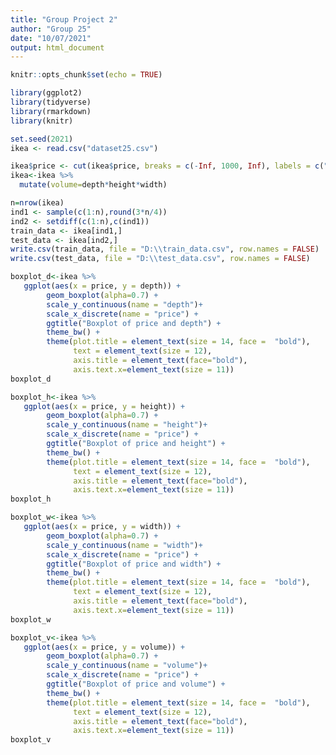---
title: "Group Project 2"
author: "Group 25"
date: "10/07/2021"
output: html_document
---

```{r setup, include=FALSE}
knitr::opts_chunk$set(echo = TRUE)

library(ggplot2)
library(tidyverse)
library(rmarkdown)
library(knitr)
```


``` {R data.processing}
set.seed(2021)
ikea <- read.csv("dataset25.csv")

ikea$price <- cut(ikea$price, breaks = c(-Inf, 1000, Inf), labels = c("0", "1"))
ikea<-ikea %>%
  mutate(volume=depth*height*width)

n=nrow(ikea)
ind1 <- sample(c(1:n),round(3*n/4))
ind2 <- setdiff(c(1:n),c(ind1))
train_data <- ikea[ind1,]
test_data <- ikea[ind2,]
write.csv(train_data, file = "D:\\train_data.csv", row.names = FALSE)
write.csv(test_data, file = "D:\\test_data.csv", row.names = FALSE)
```

``` {R boxplot}
boxplot_d<-ikea %>% 
   ggplot(aes(x = price, y = depth)) +
        geom_boxplot(alpha=0.7) +
        scale_y_continuous(name = "depth")+
        scale_x_discrete(name = "price") +
        ggtitle("Boxplot of price and depth") +
        theme_bw() +
        theme(plot.title = element_text(size = 14, face =  "bold"),
              text = element_text(size = 12),
              axis.title = element_text(face="bold"),
              axis.text.x=element_text(size = 11)) 
boxplot_d

boxplot_h<-ikea %>% 
   ggplot(aes(x = price, y = height)) +
        geom_boxplot(alpha=0.7) +
        scale_y_continuous(name = "height")+
        scale_x_discrete(name = "price") +
        ggtitle("Boxplot of price and height") +
        theme_bw() +
        theme(plot.title = element_text(size = 14, face =  "bold"),
              text = element_text(size = 12),
              axis.title = element_text(face="bold"),
              axis.text.x=element_text(size = 11)) 
boxplot_h

boxplot_w<-ikea %>% 
   ggplot(aes(x = price, y = width)) +
        geom_boxplot(alpha=0.7) +
        scale_y_continuous(name = "width")+
        scale_x_discrete(name = "price") +
        ggtitle("Boxplot of price and width") +
        theme_bw() +
        theme(plot.title = element_text(size = 14, face =  "bold"),
              text = element_text(size = 12),
              axis.title = element_text(face="bold"),
              axis.text.x=element_text(size = 11)) 
boxplot_w

boxplot_v<-ikea %>% 
   ggplot(aes(x = price, y = volume)) +
        geom_boxplot(alpha=0.7) +
        scale_y_continuous(name = "volume")+
        scale_x_discrete(name = "price") +
        ggtitle("Boxplot of price and volume") +
        theme_bw() +
        theme(plot.title = element_text(size = 14, face =  "bold"),
              text = element_text(size = 12),
              axis.title = element_text(face="bold"),
              axis.text.x=element_text(size = 11)) 
boxplot_v
```
